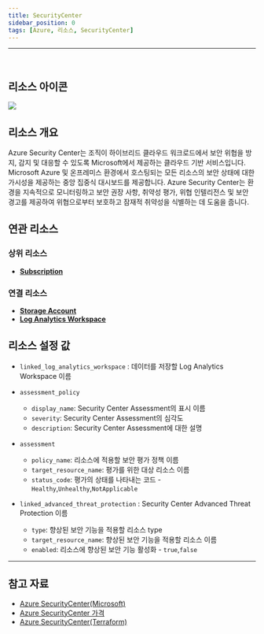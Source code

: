 ```yaml
---
title: SecurityCenter
sidebar_position: 0
tags: [Azure, 리소스, SecurityCenter]
---
```







<hr />
<br />

## 리소스 아이콘
<img src={icon} />

## 리소스 개요
Azure Security Center는 조직이 하이브리드 클라우드 워크로드에서 보안 위협을 방지, 감지 및 대응할 수 있도록 Microsoft에서 제공하는 클라우드 기반 서비스입니다.
Microsoft Azure 및 온프레미스 환경에서 호스팅되는 모든 리소스의 보안 상태에 대한 가시성을 제공하는 중앙 집중식 대시보드를 제공합니다. 
Azure Security Center는 환경을 지속적으로 모니터링하고 보안 권장 사항, 취약성 평가, 위협 인텔리전스 및 보안 경고를 제공하여 위협으로부터 보호하고 잠재적 취약성을 식별하는 데 도움을 줍니다.

## 연관 리소스
### 상위 리소스
- [**Subscription**](https://docs.cstudio.app/docs/resource/azure/Base/Subscription)

### 연결 리소스
- [**Storage Account**](https://docs.cstudio.app/docs/resource/azure/Storage/StorageAccount)
- [**Log Analytics Workspace**](https://docs.cstudio.app/docs/resource/azure/LogAnalytics/LogAnalyticsWorkspace)


## 리소스 설정 값
- ```linked_log_analytics_workspace``` : 데이터를 저장할 Log Analytics Workspace 이름 

- ```assessment_policy```
    + ```display_name```: Security Center Assessment의 표시 이름
    + ```severity```: Security Center Assessment의 심각도
    + ```description```: Security Center Assessment에 대한 설명

- ```assessment```
    + ```policy_name```: 리소스에 적용할 보안 평가 정책 이름
    + ```target_resource_name```: 평가를 위한 대상 리소스 이름
    + ```status_code```: 평가의 상태를 나타내는 코드 - ```Healthy```,```Unhealthy```,```NotApplicable```

- ```linked_advanced_threat_protection``` : Security Center Advanced Threat Protection 이름
    + ```type```: 향상된 보안 기능을 적용할 리소스 type
    + ```target_resource_name```: 향상된 보안 기능을 적용할 리소스 이름
    + ```enabled```: 리소스에 향상된 보안 기능 활성화 - ```true```,```false```






<hr />

## 참고 자료
- [Azure SecurityCenter(Microsoft)](https://learn.microsoft.com/ko-kr/azure/defender-for-cloud/defender-for-cloud-introduction)
- [Azure SecurityCenter 가격](https://azure.microsoft.com/ko-kr/pricing/details/defender-for-cloud/) 
- [Azure SecurityCenter(Terraform)](https://registry.terraform.io/providers/hashicorp/azurerm/latest/docs/resources/security_center_workspace)

